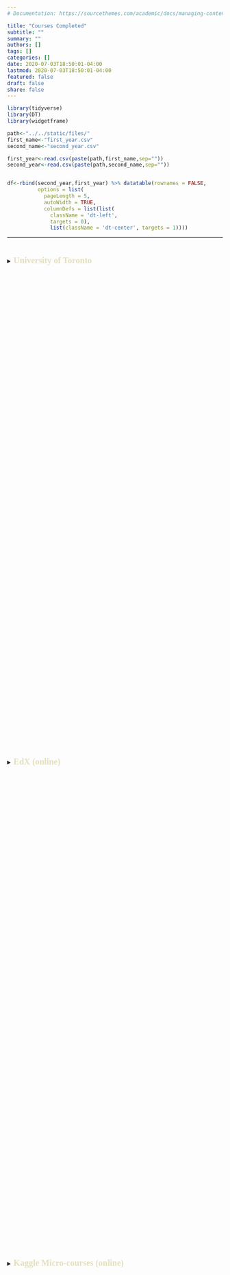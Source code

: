 ```yaml
---
# Documentation: https://sourcethemes.com/academic/docs/managing-content/

title: "Courses Completed"
subtitle: ""
summary: ""
authors: []
tags: []
categories: []
date: 2020-07-03T18:50:01-04:00
lastmod: 2020-07-03T18:50:01-04:00
featured: false
draft: false
share: false
---
```

<style>
summary h3{ 
  display: inline-block;
  font-size:20px;
  font-family:"Quicksand";
  color: #e3e0bc !important;
}
h1{
  color: #476e52 !important;
}
summary{
  height: 30% !important;
}
</style>
```r
library(tidyverse)
library(DT)
library(widgetframe)
```
```r
path<-"../../static/files/"
first_name<-"first_year.csv"
second_name<-"second_year.csv"

first_year<-read.csv(paste(path,first_name,sep=""))
second_year<-read.csv(paste(path,second_name,sep=""))


df<-rbind(second_year,first_year) %>% datatable(rownames = FALSE,
          options = list(
            pageLength = 5,
            autoWidth = TRUE,
            columnDefs = list(list(
              className = 'dt-left',
              targets = 0),
              list(className = 'dt-center', targets = 1))))
```
---

<details>
<summary>
<h3>University of Toronto</h3>
</summary><p>
```r
widgetframe::frameWidget(df, height=320)
```
</p></details>

<details>
<summary>
<h3>EdX (online)</h3>
</summary>
<p>
- [x] HarvardX Data Science: <span style="padding-left: 5px; display:inline">*R Basics*</span>

- [x] HarvardX Data Science: <span style="padding-left: 5px; display:inline">*Visualization*</span>

- [x] HarvardX Data Science: <span style="padding-left: 5px; display:inline">*Probability*</span>

- [x] HarvardX Data Science: <span style="padding-left: 5px; display:inline">*Inference and Modeling*</span>

- [x] HarvardX Data Science: <span style="padding-left: 5px; display:inline">*Productivity Tools*</span>

</p>
</details>


<details>
<summary>
<h3>Kaggle Micro-courses (online)</h3>
</summary>
<p>
- [x] Intro to Machine Learning
- [x] Intermediate Machine Learning
- [x] Feature Engineering
- [x] Deep Learning

</p>
</details>